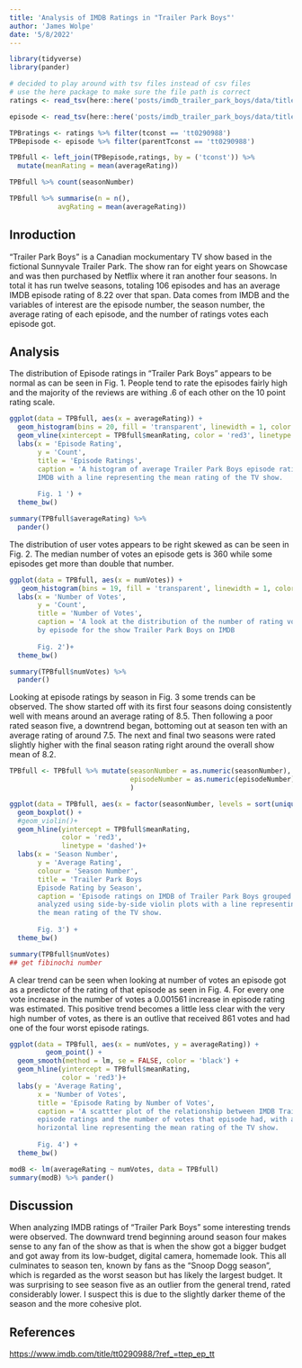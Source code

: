 ```yaml
---
title: 'Analysis of IMDB Ratings in "Trailer Park Boys"'
author: 'James Wolpe'
date: '5/8/2022'
---
```


```r
library(tidyverse)
library(pander)
```


```r
# decided to play around with tsv files instead of csv files
# use the here package to make sure the file path is correct
ratings <- read_tsv(here::here('posts/imdb_trailer_park_boys/data/title.ratings.popular.tsv.gz'))

episode <- read_tsv(here::here('posts/imdb_trailer_park_boys/data/title.episode.popular.tsv.gz'))
```

```r
TPBratings <- ratings %>% filter(tconst == 'tt0290988')
TPBepisode <- episode %>% filter(parentTconst == 'tt0290988')

TPBfull <- left_join(TPBepisode,ratings, by = ('tconst')) %>% 
  mutate(meanRating = mean(averageRating))
```


```r
TPBfull %>% count(seasonNumber)

TPBfull %>% summarise(n = n(),
            avgRating = mean(averageRating))
```
## Inroduction
"Trailer Park Boys" is a Canadian mockumentary TV show based in the fictional Sunnyvale Trailer Park. The show ran for eight years on Showcase and was then purchased by Netflix where it ran another four seasons. In total it has run twelve seasons, totaling 106 episodes and has an average IMDB episode rating of 8.22 over that span. Data comes from IMDB and the variables of interest are the episode number, the season number, the average rating of each episode, and the number of ratings votes each episode got.

## Analysis

The distribution of Episode ratings in "Trailer Park Boys" appears to be normal as can be seen in Fig. 1. People tend to rate the episodes fairly high and the majority of the reviews are withing .6 of each other on the 10 point rating scale.


```r
ggplot(data = TPBfull, aes(x = averageRating)) +
  geom_histogram(bins = 20, fill = 'transparent', linewidth = 1, color = 'grey20') +  # Updated to linewidth
  geom_vline(xintercept = TPBfull$meanRating, color = 'red3', linetype = 'dashed', size = 1) +
  labs(x = 'Episode Rating',
       y = 'Count',
       title = 'Episode Ratings',
       caption = 'A histogram of average Trailer Park Boys episode ratings on
       IMDB with a line representing the mean rating of the TV show.
       
       Fig. 1 ') +
  theme_bw()
```


```r
summary(TPBfull$averageRating) %>%
  pander()

```

The distribution of user votes appears to be right skewed as can be seen in Fig. 2. The median number of votes an episode gets is 360 while some episodes get more than double that number.

```r
  
ggplot(data = TPBfull, aes(x = numVotes)) +
   geom_histogram(bins = 19, fill = 'transparent', linewidth = 1, color = 'grey20') +  # Updated to linewidth
  labs(x = 'Number of Votes',
       y = 'Count',
       title = 'Number of Votes',
       caption = 'A look at the distribution of the number of rating votes  
       by episode for the show Trailer Park Boys on IMDB
       
       Fig. 2')+
  theme_bw()
```


```r
summary(TPBfull$numVotes) %>%
  pander() 
```



Looking at episode ratings by season in Fig. 3 some trends can be observed. The show started off with its first four seasons doing consistently well with means around an average rating of 8.5. Then following a poor rated season five, a downtrend began, bottoming out at season ten with an average rating of around 7.5. The next and final two seasons were rated slightly higher with the final season rating right around the overall show mean of 8.2. 
```r
TPBfull <- TPBfull %>% mutate(seasonNumber = as.numeric(seasonNumber),
                              episodeNumber = as.numeric(episodeNumber)
                              )
```


```r
ggplot(data = TPBfull, aes(x = factor(seasonNumber, levels = sort(unique(seasonNumber))), y = averageRating, group = seasonNumber)) +
  geom_boxplot() +
  #geom_violin()+
  geom_hline(yintercept = TPBfull$meanRating, 
             color = 'red3',
             linetype = 'dashed')+
  labs(x = 'Season Number',
       y = 'Average Rating',
       colour = 'Season Number',
       title = 'Trailer Park Boys 
       Episode Rating by Season',
       caption = 'Episode ratings on IMDB of Trailer Park Boys grouped by season,
       analyzed using side-by-side violin plots with a line representing
       the mean rating of the TV show.
       
       Fig. 3') +
  theme_bw()
```

```r
summary(TPBfull$numVotes)
## get fibinochi number
```

A clear trend can be seen when looking at number of votes an episode got as a predictor of the rating of that episode as seen in Fig. 4. For every one vote increase in the number of votes a 0.001561 increase in episode rating was estimated.
This positive trend becomes a little less clear with the very high number of votes, as there is an outlive that received 861 votes and had one of the four worst episode ratings.
```r
ggplot(data = TPBfull, aes(x = numVotes, y = averageRating)) +
         geom_point() +
  geom_smooth(method = lm, se = FALSE, color = 'black') +
  geom_hline(yintercept = TPBfull$meanRating,
             color = 'red3')+
  labs(y = 'Average Rating',
       x = 'Number of Votes',
       title = 'Episode Rating by Number of Votes',
       caption = 'A scattter plot of the relationship between IMDB Trailer Park Boys
       episode ratings and the number of votes that episode had, with a 
       horizontal line representing the mean rating of the TV show.
       
       Fig. 4') +
  theme_bw()
```




```r
modB <- lm(averageRating ~ numVotes, data = TPBfull)
summary(modB) %>% pander()
```

## Discussion

When analyzing IMDB ratings of "Trailer Park Boys" some interesting trends were observed. The downward trend beginning around season four makes sense to any fan of the show as that is when the show got a bigger budget and got away from its low-budget, digital camera, homemade look. This all culminates to season ten, known by fans as the "Snoop Dogg season", which is regarded as the worst season but has likely the largest budget. It was surprising to see season five as an outlier from the general trend, rated considerably lower. I suspect this is due to the slightly darker theme of the season and the more cohesive plot. 

## References
<https://www.imdb.com/title/tt0290988/?ref_=ttep_ep_tt>



